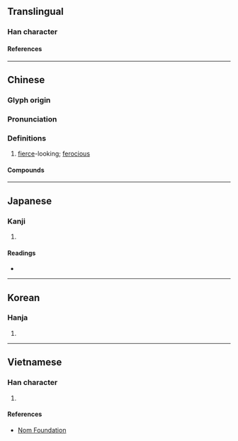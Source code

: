 {{also|狰}}
{{character info/new}}
==Translingual==

===Han character===
{{Han char|rn=94|rad=犬|as=08|sn=11|four=42257|canj=KHBSD|ids=⿰犭爭}}

====References====
{{Han ref|kx=0713.230|dkj=20495|dj=1125.170|hdz=21354.041|uh=7319}}

----

==Chinese==
{{zh-forms|s=狰}}

===Glyph origin===
{{Han etym}}

===Pronunciation===
{{zh-pron
|m=zhēng
|c=zang1
|md=
|mn=qz:chng/xm,zz:cheng
|w=
|mc=y
|oc=y
|cat=
}}

===Definitions===
{{zh-hanzi}}

# [[fierce]]-looking; [[ferocious]]

====Compounds====
{{zh-der|猙猛|猙獰|獰猙}}

----

==Japanese==

===Kanji===
{{ja-kanji|grade=|rs=犬08}}

# {{defn|lang=ja|sort=犬08}}

====Readings====
* {{ja-readings|on=そう, しょう, じょう|kun=|nanori=}}

----

==Korean==

===Hanja===
{{ko-hanja|hangeul=쟁|eumhun=|rv=jaeng|mr=chaeng|y=cayng}}

# {{defn|lang=ko|sort=犬08}}

----

==Vietnamese==

===Han character===
{{vi-hantu|[[tranh]]|rs=犬08}}

# {{defn|lang=vi|sort=犬08}}

====References====
* [http://nomfoundation.org/common/nom_details.php?codepoint=7319 Nom Foundation]
